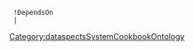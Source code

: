 {{{info|add title=New Ontology|edit title=Edit Ontology|page name=C<unique number;random;10>}}}
{{FormHeader|Ontology}}
  !DependsOn
  |{{{field|DependsOn|input type=dropdown|values from category=Ontology}}}
{{StandardFormSections}}
{{FormFooter}}
<noinclude>[[Category:dataspectsSystemCookbookOntology]]</noinclude>